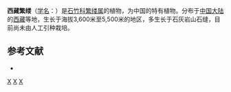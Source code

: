 {{Speciesbox
| taxon = Stellaria(植物) tibetica
| binomial_authority = Kurz
}}

'''西藏繁缕'''（[[学名|学名]]：{{lang|la|''Stellaria tibetica''}}）是[[石竹科|石竹科]][[繁缕属|繁缕属]]的植物，为中国的特有植物。分布于[[中国大陆|中国大陆]]的[[西藏|西藏]]等地，生长于海拔3,600米至5,500米的地区，多生长于石灰岩山石缝，目前尚未由人工引种栽培。

== 参考文献 ==
<div class="references-small">
* {{cite web| url =http://www.bioinfo.cn/db05/KmzwSpecies.php?action=view&id=2723| title =西藏繁缕| work =《中国高等植物数据库全库》| publisher =中国科学院微生物研究所| author =昆明植物研究所| accessdate =2009-02-23| deadurl =yes| archiveurl =https://web.archive.org/web/20160305075528/http://www.bioinfo.cn/db05/KmzwSpecies.php?action=view&id=2723| archivedate =2016-03-05| df =}}
</div>

{{Taxonbar}}
[[Category:繁缕属|X]]
[[Category:中国特有植物|X]]
[[Category:西藏植物|X]]